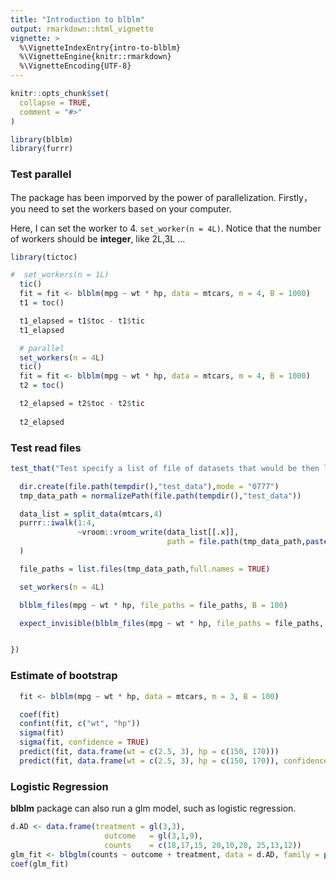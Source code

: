 ---
title: "Introduction to blblm"
output: rmarkdown::html_vignette
vignette: >
  %\VignetteIndexEntry{intro-to-blblm}
  %\VignetteEngine{knitr::rmarkdown}
  %\VignetteEncoding{UTF-8}
---

```{r, include = FALSE}
knitr::opts_chunk$set(
  collapse = TRUE,
  comment = "#>"
)
```

```{r setup}
library(blblm)
library(furrr)
```

### Test parallel

The package has been imporved by the power of parallelization. Firstly，you need to set the workers based on your computer.

Here, I can set the worker to 4. `set_worker(n = 4L)`. Notice that the number of 
workers should be **integer**, like 2L,3L ...

```{r,eval=FALSE}
library(tictoc)

#  set_workers(n = 1L)
  tic()
  fit = fit <- blblm(mpg ~ wt * hp, data = mtcars, m = 4, B = 1000)
  t1 = toc()

  t1_elapsed = t1$toc - t1$tic
  t1_elapsed

  # parallel
  set_workers(n = 4L)
  tic()
  fit = fit <- blblm(mpg ~ wt * hp, data = mtcars, m = 4, B = 1000)
  t2 = toc()

  t2_elapsed = t2$toc - t2$tic
  
  t2_elapsed

```

### Test read files

```{r, eval=FALSE}
test_that("Test specify a list of file of datasets that would be then loaded in the workers", {

  dir.create(file.path(tempdir(),"test_data"),mode = "0777")
  tmp_data_path = normalizePath(file.path(tempdir(),"test_data"))

  data_list = split_data(mtcars,4)
  purrr::iwalk(1:4,
               ~vroom::vroom_write(data_list[[.x]],
                                   path = file.path(tmp_data_path,paste0(.x,".tsv")))
  )

  file_paths = list.files(tmp_data_path,full.names = TRUE)

  set_workers(n = 4L)

  blblm_files(mpg ~ wt * hp, file_paths = file_paths, B = 100)

  expect_invisible(blblm_files(mpg ~ wt * hp, file_paths = file_paths, B = 100))


})
```


### Estimate of bootstrap

```{r}
  fit <- blblm(mpg ~ wt * hp, data = mtcars, m = 3, B = 100)

  coef(fit)
  confint(fit, c("wt", "hp"))
  sigma(fit)
  sigma(fit, confidence = TRUE)
  predict(fit, data.frame(wt = c(2.5, 3), hp = c(150, 170)))
  predict(fit, data.frame(wt = c(2.5, 3), hp = c(150, 170)), confidence = TRUE)
```


### Logistic Regression

**blblm** package can also run a glm model, such as logistic regression.

```{r}
d.AD <- data.frame(treatment = gl(3,3),
                     outcome   = gl(3,1,9),
                     counts    = c(18,17,15, 20,10,20, 25,13,12))
glm_fit <- blbglm(counts ~ outcome + treatment, data = d.AD, family = poisson(),m = 1,B = 10)
coef(glm_fit)
```

